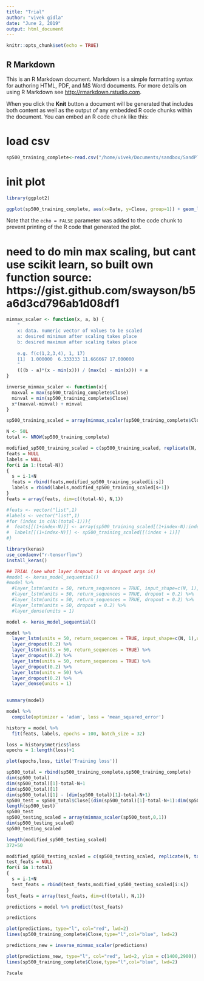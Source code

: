 ```yaml
---
title: "Trial"
author: "vivek gidla"
date: "June 2, 2019"
output: html_document
---
```


```r
knitr::opts_chunk$set(echo = TRUE)
```

## R Markdown

This is an R Markdown document. Markdown is a simple formatting syntax for authoring HTML, PDF, and MS Word documents. For more details on using R Markdown see <http://rmarkdown.rstudio.com>.

When you click the **Knit** button a document will be generated that includes both content as well as the output of any embedded R code chunks within the document. You can embed an R code chunk like this:

# load csv
```r
sp500_training_complete<-read.csv("/home/vivek/Documents/sandbox/SandPTrial/S-PTrial/GSPC.csv")
```


# init plot
```r
library(ggplot2)
```

```r
ggplot(sp500_training_complete, aes(x=Date, y=Close, group=1)) + geom_line()
```

Note that the `echo = FALSE` parameter was added to the code chunk to prevent printing of the R code that generated the plot.


# need to do min max scaling, but cant use scikit learn, so built own function source: https://gist.github.com/swayson/b5a6d3cd796ab1d08df1

```r
minmax_scaler <- function(x, a, b) {
    "
    x: data. numeric vector of values to be scaled
    a: desired minimum after scaling takes place
    b: desired maximum after scaling takes place
    
    e.g. f(c(1,2,3,4), 1, 17)
    [1]  1.000000  6.333333 11.666667 17.000000
    "
    (((b - a)*(x - min(x))) / (max(x) - min(x))) + a
}
```

```r
inverse_minmax_scaler <- function(x){
  maxval = max(sp500_training_complete$Close)
  minval = min(sp500_training_complete$Close)
  x*(maxval-minval) + minval
}
```


```r
sp500_training_scaled = array(minmax_scaler(sp500_training_complete$Close,0,1))
```


```r
N <- 50L
total <- NROW(sp500_training_complete)
```



```r
modified_sp500_training_scaled = c(sp500_training_scaled, replicate(N, tail(sp500_training_scaled, 1)))
feats = NULL
labels = NULL
for(i in 1:(total-N))
{
  s = i-1+N
  feats = rbind(feats,modified_sp500_training_scaled[i:s])
  labels = rbind(labels,modified_sp500_training_scaled[s+1])
}
feats = array(feats, dim=c((total-N), N,1))
```



```r
#feats <- vector("list",1)
#labels <- vector("list",1)
#for (index in c(N:(total-1))){
#  feats[[(1+index-N)]] <- array(sp500_training_scaled[(1+index-N):index])
#  labels[[(1+index-N)]] <- sp500_training_scaled[[(index + 1)]]
#}
```

```r
library(keras)
use_condaenv("r-tensorflow")
install_keras()
```


```r
## TRIAL (see what layer dropout is vs dropout args is)
#model <- keras_model_sequential()
#model %>%
  #layer_lstm(units = 50, return_sequences = TRUE, input_shape=c(N, 1),unroll=FALSE, dropout = 0.2) %>%
  #layer_lstm(units = 50, return_sequences = TRUE, dropout = 0.2) %>%
  #layer_lstm(units = 50, return_sequences = TRUE, dropout = 0.2) %>%
  #layer_lstm(units = 50, dropout = 0.2) %>%
  #layer_dense(units = 1)

```


```r
model <- keras_model_sequential()
```

```r
model %>%
  layer_lstm(units = 50, return_sequences = TRUE, input_shape=c(N, 1),unroll=FALSE) %>%
  layer_dropout(0.2) %>%
  layer_lstm(units = 50, return_sequences = TRUE) %>%
  layer_dropout(0.2) %>%
  layer_lstm(units = 50, return_sequences = TRUE) %>%
  layer_dropout(0.2) %>%
  layer_lstm(units = 50) %>%
  layer_dropout(0.2) %>%
  layer_dense(units = 1)
  
```


```r
summary(model)
```


```r
model %>%
  compile(optimizer = 'adam', loss = 'mean_squared_error')
```


```r
history = model %>%
  fit(feats, labels, epochs = 100, batch_size = 32)
```



```r
loss = history$metrics$loss
epochs = 1:length(loss)+1
```


```r
plot(epochs,loss, title('Training loss'))
```



```r
sp500_total = rbind(sp500_training_complete,sp500_training_complete)
dim(sp500_total)
dim(sp500_total)[1]-total-N+1
dim(sp500_total)[1]
dim(sp500_total)[1] - (dim(sp500_total)[1]-total-N+1)
sp500_test = sp500_total$Close[(dim(sp500_total)[1]-total-N+1):dim(sp500_total)[1]]
length(sp500_test)
sp500_test
sp500_testing_scaled = array(minmax_scaler(sp500_test,0,1))
dim(sp500_testing_scaled)
sp500_testing_scaled

length(modified_sp500_testing_scaled)
372+50
```


```r
modified_sp500_testing_scaled = c(sp500_testing_scaled, replicate(N, tail(sp500_testing_scaled, 1)))
test_feats = NULL
for(i in 1:total)
{
  s = i-1+N
  test_feats = rbind(test_feats,modified_sp500_testing_scaled[i:s])
}
test_feats = array(test_feats, dim=c((total), N,1))
```




```r
predictions = model %>% predict(test_feats)
```

```r
predictions
```



```r
plot(predictions, type="l", col="red", lwd=2)
lines(sp500_training_complete$Close,type="l",col="blue", lwd=2)
```



```r
predictions_new = inverse_minmax_scaler(predictions)
```



```r
plot(predictions_new, type="l", col="red", lwd=2, ylim = c(1400,2900))
lines(sp500_training_complete$Close,type="l",col="blue", lwd=2)
```


```r
?scale
```


































